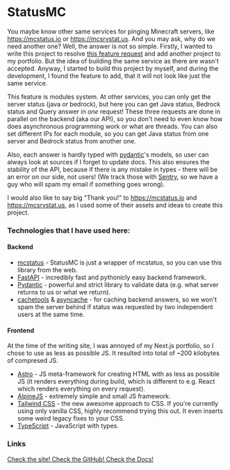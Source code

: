 <script lang="ts">import Icon from '@iconify/svelte';</script>

# StatusMC

You maybe know other same services for pinging Minecraft servers, like https://mcstatus.io or https://mcsrvstat.us.
And you may ask, why do we need another one? Well, the answer is not so simple. Firstly, I wanted to write this project
to resolve [this feature request](https://github.com/py-mine/mcstatus/issues/157) and add another project to my portfolio.
But the idea of building the same service as there are wasn't accepted. Anyway, I started to build this project by myself,
and during the development, I found the feature to add, that it will not look like just the same service.

This feature is modules system. At other services, you can only get the server status (java or bedrock), but here you can
get Java status, Bedrock status and Query answer in _one_ request! These three requests are done in parallel on the backend
(aka our API), so you don't need to even know how does asynchronous programming work or what are threads. You can also
set different IPs for each module, so you can get Java status from one server and Bedrock status from another one.

Also, each answer is hardly typed with [pydantic](https://docs.pydantic.dev)'s models, so user can always look at sources
if I forget to update docs. This also ensures the stability of the API, because if there is any mistake in
types - there will be an error on our side, not users! (We track those with [Sentry](https://sentry.io), so we have a guy who will spam my email if something goes wrong).

I would also like to say big "Thank you!" to https://mcstatus.io and https://mcsrvstat.us, as I used some of their assets
and ideas to create this project.

### Technologies that I have used here:

#### Backend

- [mcstatus](/mcstatus) - StatusMC is just a wrapper of mcstatus, so you can use this library from the web.
- [FastAPI](https://fastapi.tiangolo.com/) - incredibly fast and pythonicly easy backend framework.
- [Pydantic](https://docs.pydantic.dev/latest/) - powerful and strict library to validate data (e.g. what server returns to us or what we return).
- [cachetools](https://pypi.org/project/cachetools/) & [asyncache](https://pypi.org/project/asyncache/) - for caching backend answers, so we won't spam the server behind if status was requested by two independent users at the same time.

#### Frontend

At the time of the writing site, I was annoyed of my Next.js portfolio, so I chose to use as less as possible JS. It resulted into total of ~200 kilobytes of compresed JS.

- [Astro](https://astro.build/) - JS meta-framework for creating HTML with as less as possible JS (it renders everything during build, which is different to e.g. React which renders everything on every request).
- [AlpineJS](https://alpinejs.dev/) - extremely simple and small JS framework.
- [Tailwind CSS](https://tailwindcss.com) - the new awesome approach to CSS. If you're currently using only vanilla CSS, highly recommend trying this out. It even inserts some weird legacy fixes to your CSS.
- [TypeScript](https://www.typescriptlang.org) - JavaScript with types.

### Links

<a href="https://statusmc.perchun.it" class="btn variant-filled">
	Check the site!
</a>

<a href="https://github.com/orgs/StatusMC/repositories" class="btn variant-filled">
	<Icon icon="mdi:github" />
	Check the GitHub!
</a>

<a href="https://statusmc.perchun.it/api" class="btn variant-filled">
	Check the Docs!
</a>

